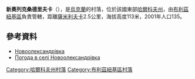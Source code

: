 {{coord|48|47|52|N|36|12|0|E|scale:100000_region:UA|display=title}}

'''新奧列克桑德里夫卡'''（{{lang-uk|Новоолександрівка}}），是[[烏克蘭|烏克蘭]]的村落，位於該國東部[[哈爾科夫州|哈爾科夫州]]，由[[布利茲紐基區|布利茲紐基區]]負責管轄，距離[[薩米利夫卡_(布利茲紐基區)|薩米利夫卡]]2.5公里，海拔高度113米，2001年人口135。

==參考資料==
* [http://gska2.rada.gov.ua/pls/z7502/A005?rdat1=09.01.2009&rf7571=32331 Новоолександрівка]{{dead link|date=2018年3月 |bot=InternetArchiveBot |fix-attempted=yes }}
* [http://weather.in.ua/ua/har'kovskaja/17804 Погода в селі Новоолександрівка] {{Wayback|url=http://weather.in.ua/ua/har%27kovskaja/17804 |date=20160323023057 }}

{{DEFAULTSORT:Новоолександрівка}}
[[Category:哈爾科夫州村落|Category:哈爾科夫州村落]]
[[Category:布利茲紐基區村落|Category:布利茲紐基區村落]]


{{Kharkiv-geo-stub}}